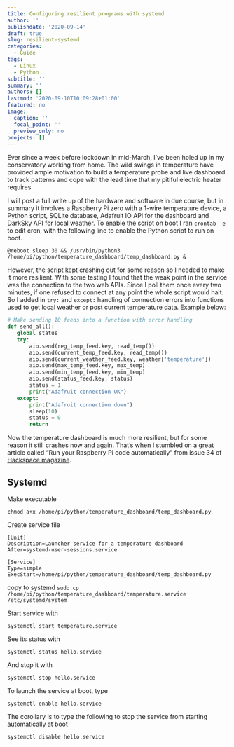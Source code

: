 ```yaml
---
title: Configuring resilient programs with systemd
author: ''
publishdate: '2020-09-14'
draft: true
slug: resilient-systemd
categories:
  - Guide
tags:
  - Linux
  - Python
subtitle: ''
summary: ''
authors: []
lastmod: '2020-09-10T10:09:28+01:00'
featured: no
image:
  caption: ''
  focal_point: ''
  preview_only: no
projects: []
---
```



Ever since a week before lockdown in mid-March, I've been holed up in my conservatory working from home. The wild swings in temperature have provided ample motivation to build a temperature probe and live dashboard to track patterns and cope with the lead time that my pitiful electric heater requires.

I will post a full write up of the hardware and software in due course, but in summary it involves a Raspberry Pi zero with a 1-wire temperature device, a Python script, SQLite database, Adafruit IO API for the dashboard and DarkSky API for local weather. To enable the script on boot I ran `crontab -e` to edit cron, with the following line to enable the Python script to run on boot.

```
@reboot sleep 30 && /usr/bin/python3 /home/pi/python/temperature_dashboard/temp_dashboard.py &
```
 
However, the script kept crashing out for some reason so I needed to make it more resilient. With some testing I found that the weak point in the service was the connection to the two web APIs. Since I poll them once every two minutes, if one refused to connect at any point the whole script would halt. So I added in `try:` and `except:` handling of connection errors into functions used to get local weather or post current temperature data. Example below:
 
 ```python
 # Make sending IO feeds into a function with error handling
def send_all():
    global status
    try:
        aio.send(reg_temp_feed.key, read_temp())
        aio.send(current_temp_feed.key, read_temp())
        aio.send(current_weather_feed.key, weather['temperature'])
        aio.send(max_temp_feed.key, max_temp)
        aio.send(min_temp_feed.key, min_temp)
        aio.send(status_feed.key, status)
        status = 1
        print("Adafruit connection OK")
    except:
        print("Adafruit connection down")
        sleep(10)
        status = 0
        return
 ```

Now the temperature dashboard is much more resilient, but for some reason it still crashes now and again. That's when I stumbled on a great article called "Run your Raspberry Pi code automatically" from issue 34 of [Hackspace magazine](https://hackspace.raspberrypi.org/issues/34).

## Systemd


Make executable

`chmod a+x /home/pi/python/temperature_dashboard/temp_dashboard.py`

Create service file

```
[Unit]
Description=Launcher service for a temperature dashboard
After=systemd-user-sessions.service

[Service]
Type=simple
ExecStart=/home/pi/python/temperature_dashboard/temp_dashboard.py
```

copy to systemd
`sudo cp /home/pi/python/temperature_dashboard/temperature.service /etc/systemd/system`

Start service with

`systemctl start temperature.service`

See its status with

`systemctl status hello.service`

And stop it with

`systemctl stop hello.service`


To launch the service at boot, type

`systemctl enable hello.service`

The corollary is to type the following to stop the service from starting automatically at boot

`systemctl disable hello.service`

